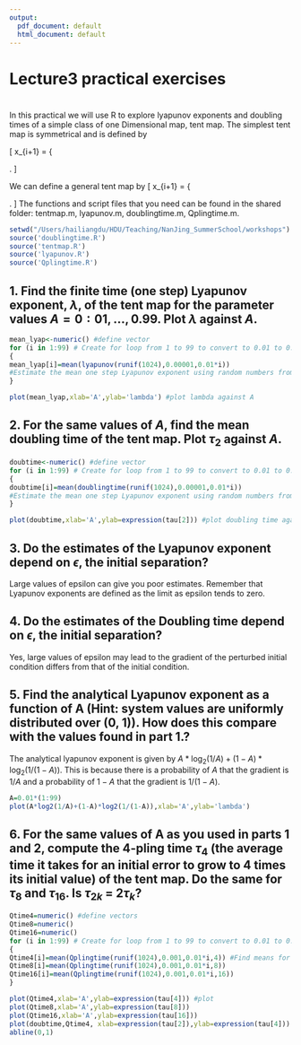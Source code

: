 ```yaml
---
output:
  pdf_document: default
  html_document: default
---
```

Lecture3 practical exercises 
========================================================

#

In this practical we will use R to explore lyapunov exponents and doubling times of a simple class of one Dimensional map, tent map. The simplest tent map is symmetrical and is defined by 

\[ x_{i+1}  = \left\{ \begin{array}{ll} 2x_{i} & 0 < x_{i} \le 1/2  \\
    -2x_{i}+2 & 1/2 < x_{i} \le 1 \end{array} \right. \]

We can define a general tent map by
\[ x_{i+1}  = \left\{ \begin{array}{ll} \frac{x_{i}}{A} & 0 < x_{i} \le A  \\
    -\frac{x_{i}}{1-A}+\frac{A}{1-A}+1 & A < x_{i} \le 1 \end{array} \right. \]
The functions and script files that you need can be found in the shared folder: tentmap.m, lyapunov.m, doublingtime.m, Qplingtime.m.

```r
setwd("/Users/hailiangdu/HDU/Teaching/NanJing_SummerSchool/workshops")
source('doublingtime.R')
source('tentmap.R')
source('lyapunov.R')
source('Qplingtime.R')
```

## 1. Find the finite time (one step) Lyapunov exponent, $\lambda$, of the tent map for the parameter values $A = 0:01,...,0.99$. Plot $\lambda$ against $A$.


```r
mean_lyap<-numeric() #define vector
for (i in 1:99) # Create for loop from 1 to 99 to convert to 0.01 to 0.99 later
{
mean_lyap[i]=mean(lyapunov(runif(1024),0.00001,0.01*i)) 
#Estimate the mean one step Lyapunov exponent using random numbers from (0,1)
}

plot(mean_lyap,xlab='A',ylab='lambda') #plot lambda against A
```

## 2. For the same values of $A$, find the mean doubling time of the tent map. Plot $\tau_2$ against $A$.

```r
doubtime<-numeric() #define vector
for (i in 1:99) # Create for loop from 1 to 99 to convert to 0.01 to 0.99 later
{
doubtime[i]=mean(doublingtime(runif(1024),0.00001,0.01*i)) 
#Estimate the mean one step Lyapunov exponent using random numbers from (0,1)
}

plot(doubtime,xlab='A',ylab=expression(tau[2])) #plot doubling time against A

```

## 3. Do the estimates of the Lyapunov exponent depend on $\epsilon$, the initial separation?

Large values of epsilon can give you poor estimates.  Remember that Lyapunov exponents are defined as the limit as epsilon tends to zero.

## 4. Do the estimates of the Doubling time depend on $\epsilon$, the initial separation?

Yes, large values of epsilon may lead to the gradient of the perturbed initial condition differs from that of the initial condition. 

## 5. Find the analytical Lyapunov exponent as a function of A (Hint: system values are uniformly distributed over (0, 1)). How does this compare with the values found in part 1.?

The analytical lyapunov exponent is given by $A*\log_2(1/A)+(1-A)*\log_2(1/(1-A))$.  This is because there is a probability of $A$ that the gradient is $1/A$ and a probability of $1-A$ that the gradient is $1/(1-A)$.

```r
A=0.01*(1:99)
plot(A*log2(1/A)+(1-A)*log2(1/(1-A)),xlab='A',ylab='lambda')
```

## 6. For the same values of A as you used in parts 1 and 2, compute the 4-pling time $\tau_4$ (the average time it takes for an initial error to grow to 4 times its initial value) of the tent map. Do the same for $\tau_8$ and $\tau_16$. Is $\tau_{2k}$ = $2\tau_k$?

```r
Qtime4=numeric() #define vectors
Qtime8=numeric()
Qtime16=numeric()
for (i in 1:99) # Create for loop from 1 to 99 to convert to 0.01 to 0.99 later
{
Qtime4[i]=mean(Qplingtime(runif(1024),0.001,0.01*i,4)) #Find means for each Q
Qtime8[i]=mean(Qplingtime(runif(1024),0.001,0.01*i,8))
Qtime16[i]=mean(Qplingtime(runif(1024),0.001,0.01*i,16))
}

plot(Qtime4,xlab='A',ylab=expression(tau[4])) #plot
plot(Qtime8,xlab='A',ylab=expression(tau[8]))
plot(Qtime16,xlab='A',ylab=expression(tau[16]))
plot(doubtime,Qtime4, xlab=expression(tau[2]),ylab=expression(tau[4]))
abline(0,1)
```